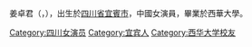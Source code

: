 {{Notability Unreferenced|time=2020-08-16T14:59:55+00:00}}
{{blpsources|time=2020-8-16T10:24:00+00:00}}
{{藝人
| 類型 = 女演員
| 姓名 = 姜卓君
| 羅馬拼音= Zhuojun Jiang
| 別名 = 卡拉
| 國籍 = {{PRC}}
| 出生地點 = {{CHN}}[[四川省|四川省]][[宜賓市|宜賓市]]
| 出生日期 = {{birth date and age|1995|11|29|mf=y}}
| 職業 = 演員
| 語言 = [[普通話|普通話]]
| 教育程度 = [[西華大學|西華大學]]
| 經紀公司 = 北京[[光線傳媒股份有限公司|光線傳媒股份有限公司]]
| 代表作品 = [[新笑傲江湖|新笑傲江湖]]、[[悍城|悍城]]、[[出走人生電台|出走人生電台]]、[[八分鐘的溫暖|八分鐘的溫暖]]
}}
姜卓君（{{Lang-en|'''Zhuojun Jiang'''}}，{{bd|1995年|11月29日|catIdx=J姜}}），出生於[[四川省|四川省]][[宜賓市|宜賓市]]，中國女演員，畢業於西華大學。

[[Category:四川女演员|Category:四川女演员]]
[[Category:宜宾人|Category:宜宾人]]
[[Category:西华大学校友|Category:西华大学校友]]